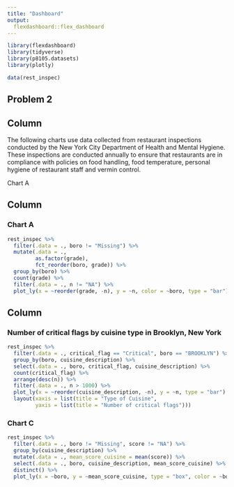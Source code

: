 ```yaml
---
title: "Dashboard"
output: 
  flexdashboard::flex_dashboard
---
```


```r
library(flexdashboard)
library(tidyverse)
library(p8105.datasets)
library(plotly)

data(rest_inspec)
```

## Problem 2

Column {.sidebar}
-----------------------------------------------------------------------
The following charts use data collected from restaurant inspections conducted by the New York City Department of Health and Mental Hygiene. These inspections are conducted annually to ensure that restaurants are in compliance with policies on food handling, food temperature, personal hygiene of restaurant staff and vermin control. 

Chart A 

Column {data-width=900}
-----------------------------------------------------------------------

### Chart A

```r
rest_inspec %>%
  filter(.data = ., boro != "Missing") %>%
  mutate(.data = ., 
         as.factor(grade),
         fct_reorder(boro, grade)) %>%
  group_by(boro) %>%
  count(grade) %>%
  filter(.data = ., n != "NA") %>%
  plot_ly(x = ~reorder(grade, -n), y = ~n, color = ~boro, type = "bar")
```

Column {data-width=750}
-----------------------------------------------------------------------
### Number of critical flags by cuisine type in Brooklyn, New York

```r
rest_inspec %>%
  filter(.data = ., critical_flag == "Critical", boro == "BROOKLYN") %>%
  group_by(boro, cuisine_description) %>%
  select(.data = ., boro, critical_flag, cuisine_description) %>%
  count(critical_flag) %>%
  arrange(desc(n)) %>%
  filter(.data = ., n > 1000) %>%
  plot_ly(x = ~reorder(cuisine_description, -n), y = ~n, type = "bar") %>%
  layout(xaxis = list(title = "Type of Cuisine",
         yaxis = list(title = "Number of critical flags")))             
```

### Chart C

```r
rest_inspec %>%
  filter(.data = ., boro != "Missing", score != "NA") %>%
  group_by(cuisine_description) %>%
  mutate(.data = ., mean_score_cuisine = mean(score)) %>%
  select(.data = ., boro, cuisine_description, mean_score_cuisine) %>% 
  distinct() %>%
  plot_ly(x = ~boro, y = ~mean_score_cuisine, type = "box", color = ~boro)
```
